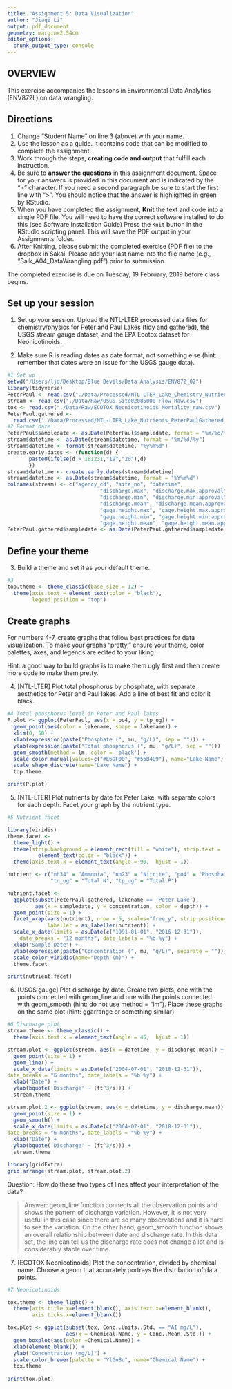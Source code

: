 ```yaml
---
title: "Assignment 5: Data Visualization"
author: "Jiaqi Li"
output: pdf_document
geometry: margin=2.54cm
editor_options: 
  chunk_output_type: console
---
```


## OVERVIEW

This exercise accompanies the lessons in Environmental Data Analytics (ENV872L) on data wrangling. 

## Directions
1. Change "Student Name" on line 3 (above) with your name.
2. Use the lesson as a guide. It contains code that can be modified to complete the assignment.
3. Work through the steps, **creating code and output** that fulfill each instruction.
4. Be sure to **answer the questions** in this assignment document.
Space for your answers is provided in this document and is indicated by the ">" character.
If you need a second paragraph be sure to start the first line with ">".
You should notice that the answer is highlighted in green by RStudio. 
6. When you have completed the assignment, **Knit** the text and code into a single PDF file.
You will need to have the correct software installed to do this (see Software Installation Guide)
Press the `Knit` button in the RStudio scripting panel.
This will save the PDF output in your Assignments folder.
8. After Knitting, please submit the completed exercise (PDF file) to the dropbox in Sakai. Please add your last name into the file name (e.g., "Salk_A04_DataWrangling.pdf") prior to submission.

The completed exercise is due on Tuesday, 19 February, 2019 before class begins.

## Set up your session 
1. Set up your session. Upload the NTL-LTER processed data files for chemistry/physics for Peter and Paul Lakes (tidy and gathered), the USGS stream gauge dataset, and the EPA Ecotox dataset for Neonicotinoids. 

2. Make sure R is reading dates as date format, not something else (hint: remember that dates were an issue for the USGS gauge data).

```r
#1 Set up
setwd("/Users/ljq/Desktop/Blue Devils/Data Analysis/ENV872_02")
library(tidyverse)
PeterPaul <- read.csv("./Data/Processed/NTL-LTER_Lake_Chemistry_Nutrients_PeterPaul_Processed.csv")
stream <- read.csv("./Data/Raw/USGS_Site02085000_Flow_Raw.csv")
tox <- read.csv("./Data/Raw/ECOTOX_Neonicotinoids_Mortality_raw.csv")
PeterPaul.gathered <-
  read.csv("./Data/Processed/NTL-LTER_Lake_Nutrients_PeterPaulGathered_Processed.csv")
#2 Format date
PeterPaul$sampledate <- as.Date(PeterPaul$sampledate, format = "%m/%d/%y")
stream$datetime <- as.Date(stream$datetime, format = "%m/%d/%y")
stream$datetime <- format(stream$datetime, "%y%m%d")
create.early.dates <- (function(d) {
       paste0(ifelse(d > 181231,"19","20"),d)
       })
stream$datetime <- create.early.dates(stream$datetime)
stream$datetime <- as.Date(stream$datetime, format = "%Y%m%d")
colnames(stream) <- c("agency_cd", "site_no", "datetime", 
                              "discharge.max", "discharge.max.approval", 
                              "discharge.min", "discharge.min.approval", 
                              "discharge.mean", "discharge.mean.approval", 
                              "gage.height.max", "gage.height.max.approval", 
                              "gage.height.min", "gage.height.min.approval", 
                              "gage.height.mean", "gage.height.mean.approval")
PeterPaul.gathered$sampledate <- as.Date(PeterPaul.gathered$sampledate, format = '%Y-%m-%d')
```
## Define your theme
3. Build a theme and set it as your default theme.

```r
#3
top.theme <- theme_classic(base_size = 12) +
  theme(axis.text = element_text(color = "black"), 
        legend.position = "top")
```

## Create graphs
For numbers 4-7, create graphs that follow best practices for data visualization. To make your graphs "pretty," ensure your theme, color palettes, axes, and legends are edited to your liking.

Hint: a good way to build graphs is to make them ugly first and then create more code to make them pretty.

4. [NTL-LTER] Plot total phosphorus by phosphate, with separate aesthetics for Peter and Paul lakes. Add a line of best fit and color it black.

```r
#4 Total phosphorus level in Peter and Paul lakes
P.plot <- ggplot(PeterPaul, aes(x = po4, y = tp_ug)) +
  geom_point(aes(color = lakename, shape = lakename)) +
  xlim(0, 50) +
  xlab(expression(paste("Phosphate (", mu, "g/L)", sep = ""))) + 
  ylab(expression(paste("Total phosphorus (", mu, "g/L)", sep = ""))) +
  geom_smooth(method = lm, color = 'black') +
  scale_color_manual(values=c("#E69F00", "#56B4E9"), name="Lake Name") +
  scale_shape_discrete(name="Lake Name") +
  top.theme

print(P.plot)
```


5. [NTL-LTER] Plot nutrients by date for Peter Lake, with separate colors for each depth. Facet your graph by the nutrient type.

```r
#5 Nutrient facet

library(viridis)
theme.facet <- 
  theme_light() + 
  theme(strip.background = element_rect(fill = "white"), strip.text =
          element_text(color = "black")) +
  theme(axis.text.x = element_text(angle = 90,  hjust = 1))

nutrient <- c("nh34" = "Ammonia", "no23" = "Nitrite", "po4" = "Phosphate", 
              "tn_ug" = "Total N", "tp_ug" = "Total P")

nutrient.facet <- 
  ggplot(subset(PeterPaul.gathered, lakename == 'Peter Lake'), 
         aes(x = sampledate, y = concentration, color = depth)) +
  geom_point(size = 1) +
  facet_wrap(vars(nutrient), nrow = 5, scales="free_y", strip.position="right",
             labeller = as_labeller(nutrient)) +
  scale_x_date(limits = as.Date(c("1991-01-01", "2016-12-31")), 
    date_breaks = "12 months", date_labels = "%b %y") +
  xlab("Sample Date") +
  ylab(expression(paste("Concentration (", mu, "g/L)", separate = ""))) +
  scale_color_viridis(name="Depth (m)") +
  theme.facet

print(nutrient.facet)

```


6. [USGS gauge] Plot discharge by date. Create two plots, one with the points connected with geom_line and one with the points connected with geom_smooth (hint: do not use method = "lm"). Place these graphs on the same plot (hint: ggarrange or something similar)

```r
#6 Discharge plot
stream.theme <- theme_classic() +
  theme(axis.text.x = element_text(angle = 45,  hjust = 1))

stream.plot <- ggplot(stream, aes(x = datetime, y = discharge.mean)) +
  geom_point(size = 1) +
  geom_line() +
  scale_x_date(limits = as.Date(c("2004-07-01", "2018-12-31")),
date_breaks = "6 months", date_labels = "%b %y") +
  xlab("Date") +
  ylab(bquote('Discharge' ~ (ft^3/s))) +
  stream.theme

stream.plot.2 <- ggplot(stream, aes(x = datetime, y = discharge.mean)) +
  geom_point(size = 1) +
  geom_smooth() +
  scale_x_date(limits = as.Date(c("2004-07-01", "2018-12-31")),
date_breaks = "6 months", date_labels = "%b %y") +
  xlab("Date") +
  ylab(bquote('Discharge' ~ (ft^3/s))) +
  stream.theme

library(gridExtra)
grid.arrange(stream.plot, stream.plot.2)

```

Question: How do these two types of lines affect your interpretation of the data?

> Answer: geom_line function connects all the observation points and shows the pattern of discharge variation. However, it is not very useful in this case since there are so many observations and it is hard to see the variation. On the other hand, geom_smooth function shows an overall relationship between date and discharge rate. In this data set, the line can tell us the discharge rate does not change a lot and is considerably stable over time.

7. [ECOTOX Neonicotinoids] Plot the concentration, divided by chemical name. Choose a geom that accurately portrays the distribution of data points.

```r
#7 Neonicotinoids

tox.theme <- theme_light() +
  theme(axis.title.x=element_blank(), axis.text.x=element_blank(),
        axis.ticks.x=element_blank())

tox.plot <- ggplot(subset(tox, Conc..Units..Std. == "AI mg/L"), 
                   aes(x = Chemical.Name, y = Conc..Mean..Std.)) +
  geom_boxplot(aes(color =Chemical.Name)) + 
  xlab(element_blank()) +
  ylab("Concentration (mg/L)") +
  scale_color_brewer(palette = "YlGnBu", name="Chemical Name") +
  tox.theme
  
print(tox.plot)

```

